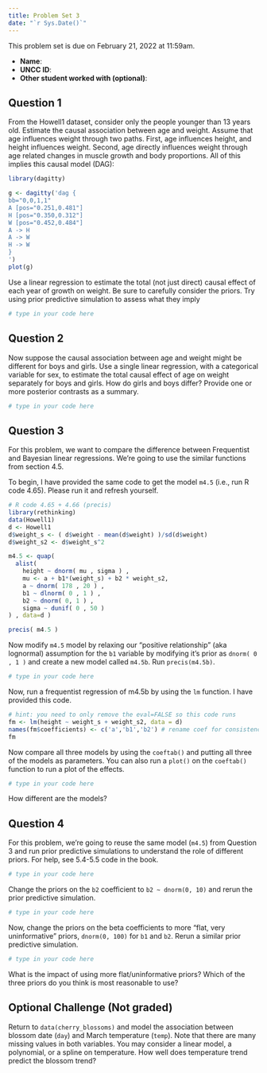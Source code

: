 ```yaml
---
title: Problem Set 3
date: "`r Sys.Date()`"
---
```


This problem set is due on February 21, 2022 at 11:59am.

- **Name**:
- **UNCC ID**: 
- **Other student worked with (optional)**:

## Question 1

From the Howell1 dataset, consider only the people younger than 13 years old. Estimate the causal association between age and weight. Assume that age influences weight through two paths. First, age influences height, and height influences weight. Second, age directly influences weight through age related changes in muscle growth and body proportions. All of this implies this causal model (DAG):

```r
library(dagitty)

g <- dagitty('dag {
bb="0,0,1,1"
A [pos="0.251,0.481"]
H [pos="0.350,0.312"]
W [pos="0.452,0.484"]
A -> H
A -> W
H -> W
}
')
plot(g)
```

Use a linear regression to estimate the total (not just direct) causal effect of
each year of growth on weight. Be sure to carefully consider the priors. Try
using prior predictive simulation to assess what they imply

```r
# type in your code here

```

## Question 2

Now suppose the causal association between age and weight might be different for boys and girls. Use a single linear regression, with a categorical variable for sex, to estimate the total causal effect of age on weight separately for boys and girls. How do girls and boys differ? Provide one or more posterior contrasts as a summary.

```r
# type in your code here

```

## Question 3

For this problem, we want to compare the difference between Frequentist and Bayesian linear regressions. We're going to use the similar functions from section 4.5.

To begin, I have provided the same code to get the model `m4.5` (i.e., run R code 4.65). Please run it and refresh yourself.

```r
# R code 4.65 + 4.66 (precis)
library(rethinking)
data(Howell1)
d <- Howell1
d$weight_s <- ( d$weight - mean(d$weight) )/sd(d$weight)
d$weight_s2 <- d$weight_s^2

m4.5 <- quap(
  alist(
    height ~ dnorm( mu , sigma ) ,
    mu <- a + b1*(weight_s) + b2 * weight_s2,
    a ~ dnorm( 178 , 20 ) ,
    b1 ~ dlnorm( 0 , 1 ) ,
    b2 ~ dnorm( 0, 1 ) ,
    sigma ~ dunif( 0 , 50 )
) , data=d )

precis( m4.5 )
```

Now modify `m4.5` model by relaxing our "positive relationship" (aka lognormal) assumption for the `b1` variable by modifying it's prior as `dnorm( 0 , 1 )` and create a new model called `m4.5b`. Run `precis(m4.5b)`.

```r
# type in your code here

```

Now, run a frequentist regression of m4.5b by using the `lm` function. I have provided this code.

```r
# hint: you need to only remove the eval=FALSE so this code runs
fm <- lm(height ~ weight_s + weight_s2, data = d)
names(fm$coefficients) <- c('a','b1','b2') # rename coef for consistency
fm
```

Now compare all three models by using the `coeftab()` and putting all three of the models as parameters. You can also run a `plot()` on the `coeftab()` function to run a plot of the effects.

```r
# type in your code here

```

How different are the models?

## Question 4

For this problem, we're going to reuse the same model (`m4.5`) from Question 3 and run prior predictive simulations to understand the role of different priors. For help, see 5.4-5.5 code in the book.

```r
# type in your code here

```

Change the priors on the `b2` coefficient to `b2 ~ dnorm(0, 10)` and rerun the prior predictive simulation. 

```r
# type in your code here

```

Now, change the priors on the beta coefficients to more "flat, very uninformative" priors, `dnorm(0, 100)` for `b1` and `b2`. Rerun a similar prior predictive simulation.

```r
# type in your code here

```

What is the impact of using more flat/uninformative priors? Which of the three priors do you think is most reasonable to use?

## Optional Challenge (Not graded)

Return to `data(cherry_blossoms)` and model the association between blossom date (`day`) and March temperature (`temp`). Note that there are many missing values in both variables. You may consider a linear model, a polynomial, or a spline on temperature. How well does temperature trend predict the blossom trend?